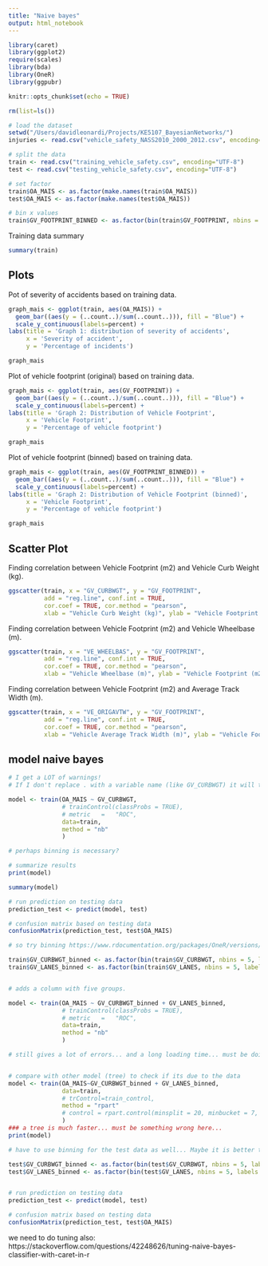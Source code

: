 ```yaml
---
title: "Naive bayes"
output: html_notebook
---
```


```r
library(caret)
library(ggplot2)
require(scales)
library(bda)
library(OneR)
library(ggpubr)
```


```r
knitr::opts_chunk$set(echo = TRUE)
```


```r
rm(list=ls())

# load the dataset
setwd("/Users/davidleonardi/Projects/KE5107_BayesianNetworks/")
injuries <- read.csv("vehicle_safety_NASS2010_2000_2012.csv", encoding="UTF-8")

# split the data
train <- read.csv("training_vehicle_safety.csv", encoding="UTF-8")
test <- read.csv("testing_vehicle_safety.csv", encoding="UTF-8")

# set factor
train$OA_MAIS <- as.factor(make.names(train$OA_MAIS))
test$OA_MAIS <- as.factor(make.names(test$OA_MAIS))

# bin x values
train$GV_FOOTPRINT_BINNED <- as.factor(bin(train$GV_FOOTPRINT, nbins = 6, labels = c("1", "2", "3", "4", "5", "6")))
```

Training data summary
```r
summary(train)
```

## Plots

Pot of severity of accidents based on training data.
```r
graph_mais <- ggplot(train, aes(OA_MAIS)) + 
  geom_bar((aes(y = (..count..)/sum(..count..))), fill = "Blue") + 
  scale_y_continuous(labels=percent) +
labs(title = 'Graph 1: distribution of severity of accidents',
     x = 'Severity of accident',
     y = 'Percentage of incidents')

graph_mais
```

Plot of vehicle footprint (original) based on training data.
```r
graph_mais <- ggplot(train, aes(GV_FOOTPRINT)) + 
  geom_bar((aes(y = (..count..)/sum(..count..))), fill = "Blue") + 
  scale_y_continuous(labels=percent) +
labs(title = 'Graph 2: Distribution of Vehicle Footprint',
     x = 'Vehicle Footprint',
     y = 'Percentage of vehicle footprint')

graph_mais
```

Plot of vehicle footprint (binned) based on training data.
```r
graph_mais <- ggplot(train, aes(GV_FOOTPRINT_BINNED)) + 
  geom_bar((aes(y = (..count..)/sum(..count..))), fill = "Blue") + 
  scale_y_continuous(labels=percent) +
labs(title = 'Graph 2: Distribution of Vehicle Footprint (binned)',
     x = 'Vehicle Footprint',
     y = 'Percentage of vehicle footprint')

graph_mais
```


## Scatter Plot

Finding correlation between Vehicle Footprint (m2) and Vehicle Curb Weight (kg).
```r
ggscatter(train, x = "GV_CURBWGT", y = "GV_FOOTPRINT", 
          add = "reg.line", conf.int = TRUE, 
          cor.coef = TRUE, cor.method = "pearson",
          xlab = "Vehicle Curb Weight (kg)", ylab = "Vehicle Footprint (m2)")
```

Finding correlation between Vehicle Footprint (m2) and Vehicle Wheelbase (m).
```r
ggscatter(train, x = "VE_WHEELBAS", y = "GV_FOOTPRINT", 
          add = "reg.line", conf.int = TRUE, 
          cor.coef = TRUE, cor.method = "pearson",
          xlab = "Vehicle Wheelbase (m)", ylab = "Vehicle Footprint (m2)")
```

Finding correlation between Vehicle Footprint (m2) and Average Track Width (m).
```r
ggscatter(train, x = "VE_ORIGAVTW", y = "GV_FOOTPRINT", 
          add = "reg.line", conf.int = TRUE, 
          cor.coef = TRUE, cor.method = "pearson",
          xlab = "Vehicle Average Track Width (m)", ylab = "Vehicle Footprint (m2)")
```


## model naive bayes
```r

# I get a LOT of warnings!
# If I don't replace . with a variable name (like GV_CURBWGT) it will take forever.

model <- train(OA_MAIS ~ GV_CURBWGT,
               # trainControl(classProbs = TRUE),
               # metric   =   "ROC",
               data=train,
               method = "nb"
               )

# perhaps binning is necessary?
```


```r
# summarize results
print(model)
```

```r
summary(model)
```


```r
# run prediction on testing data
prediction_test <- predict(model, test)

# confusion matrix based on testing data
confusionMatrix(prediction_test, test$OA_MAIS)
```


```r
# so try binning https://www.rdocumentation.org/packages/OneR/versions/2.2/topics/bin:

train$GV_CURBWGT_binned <- as.factor(bin(train$GV_CURBWGT, nbins = 5, labels = c("1", "2", "3", "4", "5")))
train$GV_LANES_binned <- as.factor(bin(train$GV_LANES, nbins = 5, labels = c("1", "2", "3", "4", "5")))


# adds a column with five groups. 

```


```r
model <- train(OA_MAIS ~ GV_CURBWGT_binned + GV_LANES_binned,
               # trainControl(classProbs = TRUE),
               # metric   =   "ROC",
               data=train,
               method = "nb"
               )

# still gives a lot of errors... and a long loading time... must be doing something wrong. Tried to add as.factor, but does not seem to have effect...


# compare with other model (tree) to check if its due to the data
model <- train(OA_MAIS~GV_CURBWGT_binned + GV_LANES_binned, 
               data=train, 
               # trControl=train_control, 
               method = "rpart"
               # control = rpart.control(minsplit = 20, minbucket = 7, maxdepth = 3, cp = 0.0100)
               )
### a tree is much faster... must be something wrong here...
print(model)
```


```r

# have to use binning for the test data as well... Maybe it is better to do it once and then split...

test$GV_CURBWGT_binned <- as.factor(bin(test$GV_CURBWGT, nbins = 5, labels = c("1", "2", "3", "4", "5")))
test$GV_LANES_binned <- as.factor(bin(test$GV_LANES, nbins = 5, labels = c("1", "2", "3", "4", "5")))


# run prediction on testing data
prediction_test <- predict(model, test)

# confusion matrix based on testing data
confusionMatrix(prediction_test, test$OA_MAIS)


```

we need to do tuning also: https://stackoverflow.com/questions/42248626/tuning-naive-bayes-classifier-with-caret-in-r